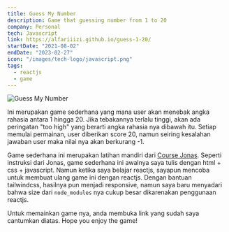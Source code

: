 ```yaml
---
title: Guess My Number
description: Game that guessing number from 1 to 20
company: Personal
tech: Javascript
link: https://alfariiizi.github.io/guess-1-20/
startDate: "2021-08-02"
endDate: "2023-02-27"
icon: "/images/tech-logo/javascript.png"
tags:
  - reactjs
  - game
---
```


<Image
  src="/images/projects/guess-my-number/img.png"
  alt="Guess My Number"
  size="1600"
  caption="Guess My Number"
/>

Ini merupakan game sederhana yang mana user akan menebak angka rahasia antara 1 hingga 20. Jika tebakannya terlalu tinggi, akan ada peringatan "too high" yang berarti angka rahasia nya dibawah itu. Setiap memulai permainan, user diberikan score 20, namun seiring kesalahan jawaban user maka nilai nya akan berkurang -1.

Game sederhana ini merupakan latihan mandiri dari [Course Jonas](https://www.udemy.com/course/the-complete-javascript-course/). Seperti instruksi dari Jonas, game sederhana ini awalnya saya tulis dengan html + css + javascript. Namun ketika saya belajar reactjs, sayapun mencoba untuk membuat ulang game ini dengan reactjs. Dengan bantuan tailwindcss, hasilnya pun menjadi responsive, namun saya baru menyadari bahwa size dari `node_modules` nya cukup besar dikarenakan penggunaan reactjs.

Untuk memainkan game nya, anda membuka link yang sudah saya cantumkan diatas. Hope you enjoy the game!
